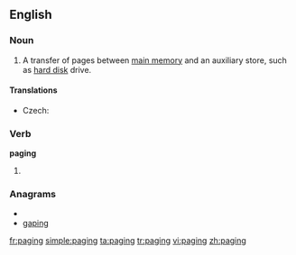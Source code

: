 ==English==
{{wikipedia}}
===Noun===
{{en-noun|-}}

# {{computing}} A transfer of pages between [[main memory]] and an auxiliary store, such as [[hard disk]] drive.

====Translations====
{{trans-top|transfer of pages}}
* Czech: {{t-|cs|stránkování|n}}
{{trans-mid}}
{{trans-bottom}}

===Verb===
'''paging'''

# {{present participle of|[[page]]}}

===Anagrams===
* {{alphagram|agginp}}
* [[gaping#English|gaping]]

[[fr:paging]]
[[simple:paging]]
[[ta:paging]]
[[tr:paging]]
[[vi:paging]]
[[zh:paging]]